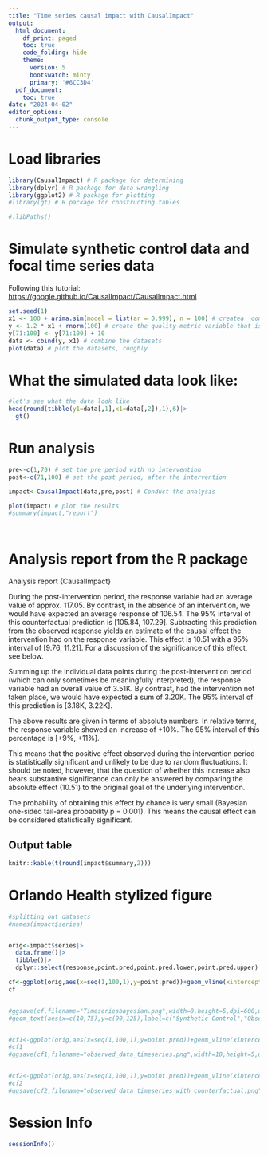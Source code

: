 ```yaml
---
title: "Time series causal impact with CausalImpact"
output:
  html_document:
    df_print: paged
    toc: true
    code_folding: hide
    theme:
      version: 5
      bootswatch: minty
      primary: '#6CC3D4'
  pdf_document:
    toc: true
date: "2024-04-02"
editor_options:
  chunk_output_type: console
---
```


# Load libraries

```r
library(CausalImpact) # R package for determining 
library(dplyr) # R package for data wrangling
library(ggplot2) # R package for plotting
#library(gt) # R package for constructing tables

#.libPaths()
```

# Simulate synthetic control data and focal time series data

Following this tutorial: <https://google.github.io/CausalImpact/CausalImpact.html>

```r
set.seed(1)
x1 <- 100 + arima.sim(model = list(ar = 0.999), n = 100) # createa  control variable
y <- 1.2 * x1 + rnorm(100) # create the quality metric variable that is dependent on x1 (control variable)
y[71:100] <- y[71:100] + 10 
data <- cbind(y, x1) # combine the datasets 
plot(data) # plot the datasets, roughly
```

# What the simulated data look like:

```r

#let's see what the data look like 
head(round(tibble(y1=data[,1],x1=data[,2]),1),6)|>
  gt()

```

# Run analysis

```r

pre<-c(1,70) # set the pre period with no intervention
post<-c(71,100) # set the post period, after the intervention

impact<-CausalImpact(data,pre,post) # Conduct the analysis

plot(impact) # plot the results
#summary(impact,"report")




```

# Analysis report from the R package

Analysis report {CausalImpact}

During the post-intervention period, the response variable had an average value of approx. 117.05. By contrast, in the absence of an intervention, we would have expected an average response of 106.54. The 95% interval of this counterfactual prediction is [105.84, 107.29]. Subtracting this prediction from the observed response yields an estimate of the causal effect the intervention had on the response variable. This effect is 10.51 with a 95% interval of [9.76, 11.21]. For a discussion of the significance of this effect, see below.

Summing up the individual data points during the post-intervention period (which can only sometimes be meaningfully interpreted), the response variable had an overall value of 3.51K. By contrast, had the intervention not taken place, we would have expected a sum of 3.20K. The 95% interval of this prediction is [3.18K, 3.22K].

The above results are given in terms of absolute numbers. In relative terms, the response variable showed an increase of +10%. The 95% interval of this percentage is [+9%, +11%].

This means that the positive effect observed during the intervention period is statistically significant and unlikely to be due to random fluctuations. It should be noted, however, that the question of whether this increase also bears substantive significance can only be answered by comparing the absolute effect (10.51) to the original goal of the underlying intervention.

The probability of obtaining this effect by chance is very small (Bayesian one-sided tail-area probability p = 0.001). This means the causal effect can be considered statistically significant.

## Output table

```r
knitr::kable(t(round(impact$summary,2)))
```

# Orlando Health stylized figure

```r
#splitting out datasets
#names(impact$series)


orig<-impact$series|>
  data.frame()|>
  tibble()|>
  dplyr::select(response,point.pred,point.pred.lower,point.pred.upper)

cf<-ggplot(orig,aes(x=seq(1,100,1),y=point.pred))+geom_vline(xintercept=70,colour='#AA1E2D',lwd=1)+geom_line(linetype="dotdash",linewidth=1.2,colour='#404C58')+geom_ribbon(aes(ymax=point.pred.upper,ymin=point.pred.lower),fill=	'#DC5C1D',alpha=.2)+geom_line(aes(y=response),linewidth=1.2,colour='#2A3C47')+theme_bw()+ylab("Y variable")+xlab("Time")+geom_line(aes(y=x1),colour='#65C9D5',linewidth=2)+scale_y_continuous(limits=c(80,130))+annotate("text",x=c(90,80,87),y=c(85,125,100),label=c("Control Variable","Observed data","Counterfactual Synthetic Control"))
cf


#ggsave(cf,filename="Timeseriesbayesian.png",width=8,height=5,dpi=600,unit="in")
#geom_text(aes(x=c(10,75),y=c(90,125),label=c("Synthetic Control","Observed data")))+


#cf1<-ggplot(orig,aes(x=seq(1,100,1),y=point.pred))+geom_vline(xintercept=70,colour='#AA1E2D',lwd=1)+geom_line(aes(y=response),linewidth=1.2,colour='#2A3C47')+theme_bw()+ylab("Y variable")+xlab("Time")
#cf1
#ggsave(cf1,filename="observed_data_timeseries.png",width=10,height=5,unit="in",dpi=600)


#cf2<-ggplot(orig,aes(x=seq(1,100,1),y=point.pred))+geom_vline(xintercept=70,colour='#AA1E2D',lwd=1)+geom_line(aes(y=response),linewidth=1.2,colour='#2A3C47')+theme_bw()+ylab("Y variable")+xlab("Time")+geom_line(linetype="dotdash",linewidth=1.2,colour='#404C58')+geom_ribbon(aes(ymax=point.pred.upper,ymin=point.pred.lower),fill=	'#DC5C1D',alpha=.2)
#cf2
#ggsave(cf2,filename="observed_data_timeseries_with_counterfactual.png",width=10,height=5,unit="in",dpi=600)
```

# Session Info

```r
sessionInfo()
```
